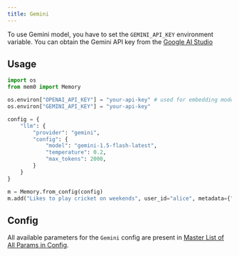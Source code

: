 ```yaml
---
title: Gemini
---
```


To use Gemini model, you have to set the `GEMINI_API_KEY` environment variable. You can obtain the Gemini API key from the [Google AI Studio](https://aistudio.google.com/app/apikey)

## Usage

```python
import os
from mem0 import Memory

os.environ["OPENAI_API_KEY"] = "your-api-key" # used for embedding model
os.environ["GEMINI_API_KEY"] = "your-api-key"

config = {
    "llm": {
        "provider": "gemini",
        "config": {
            "model": "gemini-1.5-flash-latest",
            "temperature": 0.2,
            "max_tokens": 2000,
        }
    }
}

m = Memory.from_config(config)
m.add("Likes to play cricket on weekends", user_id="alice", metadata={"category": "hobbies"})
```

## Config

All available parameters for the `Gemini` config are present in [Master List of All Params in Config](../config).